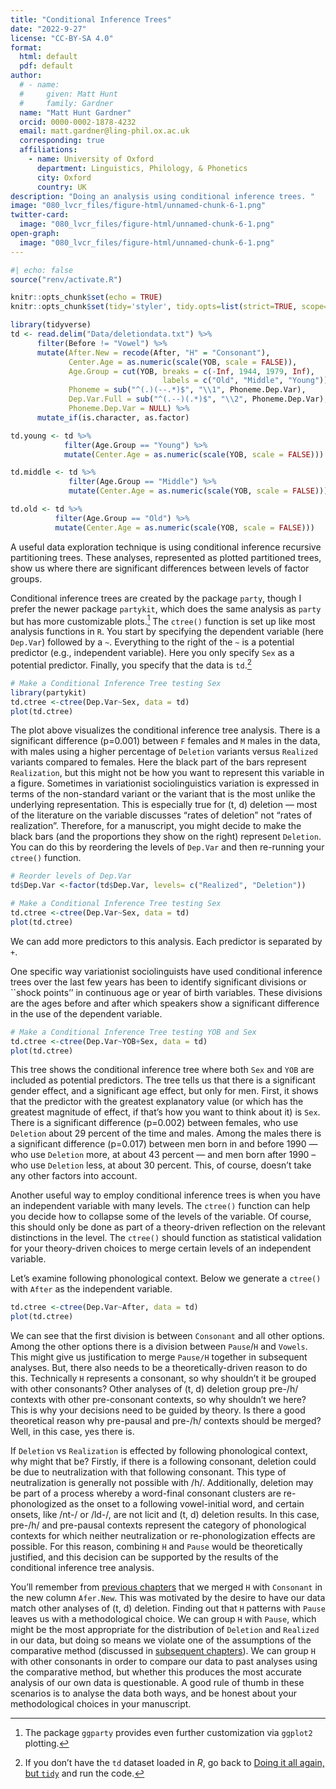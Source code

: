 ```yaml
---
title: "Conditional Inference Trees"
date: "2022-9-27"
license: "CC-BY-SA 4.0"
format: 
  html: default
  pdf: default
author:
  # - name:
  #     given: Matt Hunt
  #     family: Gardner
  name: "Matt Hunt Gardner"
  orcid: 0000-0002-1878-4232
  email: matt.gardner@ling-phil.ox.ac.uk
  corresponding: true
  affiliations:
    - name: University of Oxford 
      department: Linguistics, Philology, & Phonetics
      city: Oxford
      country: UK
description: "Doing an analysis using conditional inference trees. "
image: "080_lvcr_files/figure-html/unnamed-chunk-6-1.png"
twitter-card:
  image: "080_lvcr_files/figure-html/unnamed-chunk-6-1.png"
open-graph:
  image: "080_lvcr_files/figure-html/unnamed-chunk-6-1.png"
---
```

```r
#| echo: false
source("renv/activate.R")
```

```r
knitr::opts_chunk$set(echo = TRUE)
knitr::opts_chunk$set(tidy='styler', tidy.opts=list(strict=TRUE, scope="tokens"), tidy = TRUE)
```

```r
library(tidyverse)
td <- read.delim("Data/deletiondata.txt") %>%
      filter(Before != "Vowel") %>%
      mutate(After.New = recode(After, "H" = "Consonant"),  
             Center.Age = as.numeric(scale(YOB, scale = FALSE)),
             Age.Group = cut(YOB, breaks = c(-Inf, 1944, 1979, Inf), 
                                  labels = c("Old", "Middle", "Young")),
             Phoneme = sub("^(.)(--.*)$", "\\1", Phoneme.Dep.Var),
             Dep.Var.Full = sub("^(.--)(.*)$", "\\2", Phoneme.Dep.Var),
             Phoneme.Dep.Var = NULL) %>%
      mutate_if(is.character, as.factor)

td.young <- td %>% 
            filter(Age.Group == "Young") %>%
            mutate(Center.Age = as.numeric(scale(YOB, scale = FALSE)))

td.middle <- td %>% 
             filter(Age.Group == "Middle") %>%
             mutate(Center.Age = as.numeric(scale(YOB, scale = FALSE)))

td.old <- td %>% 
          filter(Age.Group == "Old") %>%
          mutate(Center.Age = as.numeric(scale(YOB, scale = FALSE)))
```


A useful data exploration technique is using conditional inference recursive partitioning trees. These analyses, represented as plotted partitioned trees, show us where there are significant differences between levels of factor groups.

Conditional inference trees are created by the package `party`, though I prefer the newer package `partykit`, which does the same analysis as `party` but has more customizable plots.[^1] The `ctree()` function is set up like most analysis functions in `R`. You start by specifying the dependent variable (here `Dep.Var`) followed by a `~`. Everything to the right of the `~` is a potential predictor (e.g., independent variable). Here  you only specify `Sex` as a potential predictor. Finally, you specify that the data is `td`.[^2] 

[^1]: The package `ggparty` provides even further customization via `ggplot2` plotting.

[^2]: If you don't have the `td` dataset loaded in *R*, go back to [Doing it all again, but `tidy`](050_lvcr.qmd) and run the code.

```r
# Make a Conditional Inference Tree testing Sex
library(partykit)
td.ctree <-ctree(Dep.Var~Sex, data = td)
plot(td.ctree)
```

The plot above visualizes the conditional inference tree analysis. There is a significant difference (p=0.001) between `F` females and `M` males in the data, with males using a higher percentage of `Deletion` variants versus `Realized` variants compared to females. Here the black part of the bars represent `Realization`, but this might not be how you want to represent this variable in a figure. Sometimes in variationist sociolinguistics variation is expressed in terms of the non-standard variant or the variant that is the most unlike the underlying representation. This is especially true for (t, d) deletion --- most of the literature on the variable discusses "rates of deletion" not "rates of realization". Therefore, for a manuscript, you might decide to make the black bars (and the proportions they show on the right)  represent `Deletion`. You can do this by reordering the levels of `Dep.Var` and then re-running your `ctree()` function. 
```r
# Reorder levels of Dep.Var
td$Dep.Var <-factor(td$Dep.Var, levels= c("Realized", "Deletion"))

# Make a Conditional Inference Tree testing Sex
td.ctree <-ctree(Dep.Var~Sex, data = td)
plot(td.ctree)
```
We can add more predictors to this analysis. Each predictor is separated by  `+`. 

One specific way variationist sociolinguists have used conditional inference trees over the last few years has been to identify significant divisions or ``shock points'' in continuous age or year of birth variables. These divisions are the ages before and after which speakers show a significant difference in the use of  the dependent variable.

```r
# Make a Conditional Inference Tree testing YOB and Sex
td.ctree <-ctree(Dep.Var~YOB+Sex, data = td)
plot(td.ctree)
``` 
This tree shows the conditional inference tree where both `Sex` and `YOB` are included as potential predictors. The tree tells us that there is a significant gender effect, and a significant age effect, but only for men. First, it shows that the predictor with the greatest explanatory value (or which has the greatest magnitude of effect, if that's how you want to think about it) is `Sex`. There is a significant difference (p=0.002) between females, who use `Deletion` about  29 percent of the time and males. Among the males there is a significant difference (p=0.017) between men born in and before 1990 --- who use `Deletion` more, at about 43 percent --- and men born after 1990 -- who use `Deletion` less, at about 30 percent.  This, of course, doesn't take any other factors into account. 


Another useful way to employ conditional inference trees is when you have an independent variable with many levels. The `ctree()` function can help you decide how  to collapse some of the levels of the variable. Of course, this should  only be done as part of a theory-driven reflection on the relevant distinctions in the level. The `ctree()` should function as statistical validation for your theory-driven choices to merge certain levels of an independent variable. 

Let's examine following phonological context. Below we generate a `ctree()` with `After` as the independent variable. 

```r
td.ctree <-ctree(Dep.Var~After, data = td)
plot(td.ctree)
```

We can see that the first division is between `Consonant` and all other options. Among the other options there is a division between `Pause`/`H` and `Vowels`. This might give us justification to merge `Pause/H` together in subsequent analyses. But, there also needs to be a theoretically-driven reason to do this. Technically `H` represents a consonant, so why shouldn't it be grouped with other consonants? Other analyses of (t, d) deletion group pre-/h/ contexts with other pre-consonant contexts, so why shouldn't we here? This is why your decisions need to be guided by theory. Is there a good theoretical reason why pre-pausal and pre-/h/ contexts should be merged? Well, in this case, yes there is. 

If `Deletion` vs `Realization` is effected by following phonological context, why might that be? Firstly, if there is a following consonant, deletion could be due to neutralization with that following consonant. This type of neutralization is generally not possible with /h/. Additionally, deletion may be part of a process whereby a word-final consonant clusters are re-phonologized as the onset to a following vowel-initial word, and certain onsets, like /nt-/ or /ld-/, are not licit and (t, d) deletion results. In this case, pre-/h/ and pre-pausal contexts represent the category of phonological contexts for which neither neutralization or re-phonologization effects are possible. For this reason, combining `H` and `Pause` would be theoretically justified, and this decision can be supported by the results of the conditional inference tree analysis.  

::: callout-warning
You'll remember from [previous chapters](040_lvcr.qmd) that we merged `H` with `Consonant` in the new column `Afer.New`. This was motivated by the desire to have our data match other analyses of (t, d) deletion. Finding out that `H` patterns with `Pause` leaves us with a methodological choice. We can group `H` with `Pause`, which might be the most appropriate for the distribution of `Deletion` and `Realized` in our data, but doing so means we violate one of the assumptions of the comparative method (discussed in [subsequent chapters](100_lvcr.qmd)). We can group `H` with other consonants in order to compare our data to past analyses using the comparative method, but whether this produces the most accurate analysis of our own data is questionable. A good rule of thumb in these scenarios is to analyse the data both ways, and be honest about your methodological choices in your manuscript. 
:::
